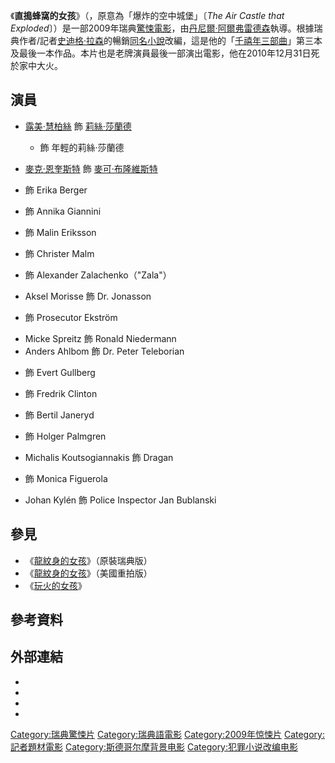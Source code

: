 {{Infobox film
| name           = 直搗蜂窩的女孩
| original_name  = ''Luftslottet som sprängdes''
| image          = The Girl Who Kicked the Hornets' Nest poster.jpg
| image_size     = 215px
| alt            =
| caption        = 瑞典海報
| director       = [[丹尼爾·阿爾弗雷德森|丹尼爾·阿爾弗雷德森]]
| producer       = Soren Staermose<br />Jon Mankell
| screenplay     = Ulf Rydberg<br />Jonas Frykberg
| based_on       = 《[[直搗蜂窩的女孩|直搗蜂窩的女孩]]》<br />''Luftslottet som sprängdes''<br />作者：[[史迪格·拉森|史迪格·拉森]]
| starring       = [[露美·慧柏絲|露美·慧柏絲]]<br />[[麥克·恩奎斯特|麥克·恩奎斯特]]
| music          = Jacob Groth
| cinematography = {{link-en|Peter Mokrosinski|Peter Mokrosinski}}
| editing        = {{link-en|Mattias Morheden|Mattias Morheden}}
| studio         = {{link-en|Nordisk Film|Nordisk Film}}
| distributor    = {{link-en|Zodiak Media|Zodiak Media|Zodiak Entertainment}}
| released       = {{Film date|df=y|2009|11|27}}
| runtime        = 147 分鐘
| country        = 瑞典
| language       = 瑞典語
| budget         = $5.3 million
| gross          = $43.5 million<ref>{{cite web |url=http://www.boxofficemojo.com/movies/?id=hornetsnest.htm |title=The Girl Who Kicked the Hornets' Nest (2010) |work=Box Office Mojo |accessdate=2016-12-10 |archive-date=2012-01-30 |archive-url=https://web.archive.org/web/20120130012516/http://www.boxofficemojo.com/movies/?id=hornetsnest.htm |dead-url=no }}</ref>
}}
《'''直搗蜂窩的女孩'''》（{{lang-sv|'''''Luftslottet som sprängdes'''''}}，原意為「爆炸的空中城堡」〔''The Air Castle that Exploded''〕）是一部2009年瑞典[[驚悚|驚悚電影]]，由[[丹尼爾·阿爾弗雷德森|丹尼爾·阿爾弗雷德森]]執導。根據瑞典作者/記者[[史迪格·拉森|史迪格·拉森]]的暢銷[[直搗蜂窩的女孩|同名小說]]改編，這是他的「[[千禧年三部曲|千禧年三部曲]]」第三本及最後一本作品。本片也是老牌演員{{link-en|Per Oscarsson|Per Oscarsson}}最後一部演出電影，他在2010年12月31日死於家中大火。

== 演員 ==
* [[露美·慧柏絲|露美·慧柏絲]] 飾 [[莉絲·莎蘭德|莉絲·莎蘭德]]
** {{link-en|Tehilla Blad|Tehilla Blad}} 飾 年輕的莉絲·莎蘭德
* [[麥克·恩奎斯特|麥克·恩奎斯特]] 飾 [[麥可·布隆維斯特|麥可·布隆維斯特]]
* {{link-en|Lena Endre|Lena Endre}} 飾 Erika Berger
* {{link-en|Annika Hallin|Annika Hallin}} 飾 Annika Giannini
* {{link-en|Sofia Ledarp|Sofia Ledarp}} 飾 Malin Eriksson
* {{link-en|Jacob Ericksson|Jacob Ericksson}} 飾 Christer Malm
* {{link-en|Georgi Staykov|Georgi Staykov}} 飾 Alexander Zalachenko（"Zala"）
* Aksel Morisse 飾 Dr. Jonasson
* {{link-en|Niklas Hjulström|Niklas Hjulström}} 飾 Prosecutor Ekström
* Micke Spreitz 飾 Ronald Niedermann
* Anders Ahlbom 飾 Dr. Peter Teleborian
* {{link-en|Hans Alfredson|Hans Alfredson}} 飾 Evert Gullberg
* {{link-en|Lennart Hjulström|Lennart Hjulström}} 飾 Fredrik Clinton
* {{link-en|Carl-Åke Eriksson|Carl-Åke Eriksson}} 飾 Bertil Janeryd
* {{link-en|Per Oscarsson|Per Oscarsson}} 飾 Holger Palmgren
* Michalis Koutsogiannakis 飾 Dragan
* {{link-en|Mirja Turestedt|Mirja Turestedt}} 飾 Monica Figuerola
* Johan Kylén 飾 Police Inspector Jan Bublanski

== 參見 ==
* 《[[龍紋身的女孩_(2009年電影)|龍紋身的女孩]]》（原裝瑞典版）
* 《[[龍紋身的女孩_(2011年電影)|龍紋身的女孩]]》（美國重拍版）
* 《[[玩火的女孩_(電影)|玩火的女孩]]》

== 參考資料 ==
{{Reflist}}

== 外部連結 ==
* {{IMDb title|1343097}}
* {{mojo title|hornetsnest}}
* {{douban|3750748}}
* {{rotten-tomatoes|the_girl_who_kicked_the_hornets_nest}}

{{千禧年三部曲}}
{{DEFAULTSORT:Girl Who Kicked the Hornets' Nest, The}}
[[Category:瑞典驚悚片|Category:瑞典驚悚片]]
[[Category:瑞典語電影|Category:瑞典語電影]]
[[Category:2009年惊悚片|Category:2009年惊悚片]]
[[Category:記者題材電影|Category:記者題材電影]]
[[Category:斯德哥尔摩背景电影|Category:斯德哥尔摩背景电影]]
[[Category:犯罪小说改编电影|Category:犯罪小说改编电影]]